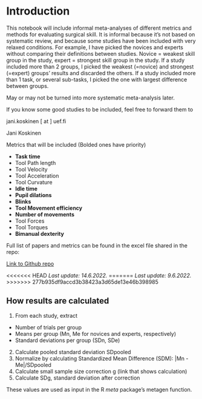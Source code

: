 
# Introduction

This notebook will include informal meta-analyses of different metrics and methods
for evaluating surgical skill. It is informal because it's not based on systematic review,
and because some studies have been included with very relaxed conditions. For example,
I have picked the novices and experts without comparing their definitions between studies. 
Novice = weakest skill group in the study, expert = strongest skill group in the study.
If a study included more than 2 groups, I picked the weakest (=novice) and strongest (=expert)
groups' results and discarded the others. If a study included more than 1 task, or several sub-tasks, I picked the one with largest difference between groups.

May or may not be turned into more systematic meta-analysis later.

If you know some good studies to be included, feel free to forward them to

jani.koskinen [ at ] uef.fi

Jani Koskinen

Metrics that will be included (Bolded ones have priority)

- **Task time**
- Tool Path length
- Tool Velocity
- Tool Acceleration
- Tool Curvature
- **Idle time**
- **Pupil dilations**
- **Blinks**
- **Tool Movement efficiency**
- **Number of movements**
- Tool Forces
- Tool Torques
- **Bimanual dexterity**

Full list of papers and metrics can be found in the excel file shared in the repo:

[Link to Github repo](https://github.com/jpkos/surg-meta)


<<<<<<< HEAD
*Last update: 14.6.2022.*
=======
*Last update: 9.6.2022.*
>>>>>>> 277b935df9accd3b38423a3d65de13e46b398985

## How results are calculated

1. From each study, extract
  + Number of trials per group
  + Means per group (Mn, Me for novices and experts, respectively)
  + Standard deviations per group (SDn, SDe)
2. Calculate pooled standard deviation SDpooled
3. Normalize by calculating Standardized Mean Difference (SDM): |Mn - Me|/SDpooled
4. Calculate small sample size correction g (link that shows calculation)
5. Calculate SDg, standard deviation after correction

These values are used as input in the R *meta* package's metagen function.



